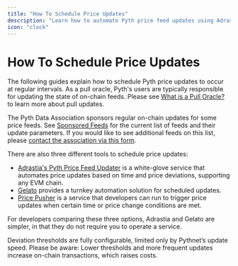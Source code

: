 ```yaml
---
title: "How To Schedule Price Updates"
description: "Learn how to automate Pyth price feed updates using Adrastia, Gelato, or Price Pusher for reliable on-chain price data."
icon: "clock"
---
```




# How To Schedule Price Updates

The following guides explain how to schedule Pyth price updates to occur at regular intervals.
As a pull oracle, Pyth's users are typically responsible for updating the state of on-chain feeds.
Please see [What is a Pull Oracle?](/price-feeds/pull-updates) to learn more about pull updates.

The Pyth Data Association sponsors regular on-chain updates for some price feeds.
See [Sponsored Feeds](/price-feeds/sponsored-feeds) for the current list of feeds and their update parameters.
If you would like to see additional feeds on this list, please [contact the association via this form](https://tally.so/r/nGz2jj).

There are also three different tools to schedule price updates:

- [Adrastia's Pyth Price Feed Updater](schedule-price-updates/using-adrastia) is a white-glove service that automates price updates based on time and price deviations, supporting any EVM chain.
- [Gelato](schedule-price-updates/using-gelato) provides a turnkey automation solution for scheduled updates.
- [Price Pusher](schedule-price-updates/using-price-pusher) is a service that developers can run to trigger price updates when certain time or price change conditions are met.

For developers comparing these three options, Adrastia and Gelato are simpler, in that they do not require you to operate a service.

<Callout type="info">
  Deviation thresholds are fully configurable, limited only by Pythnet’s update
  speed. Please be aware: Lower thresholds and more frequent updates increase
  on-chain transactions, which raises costs.
</Callout>

